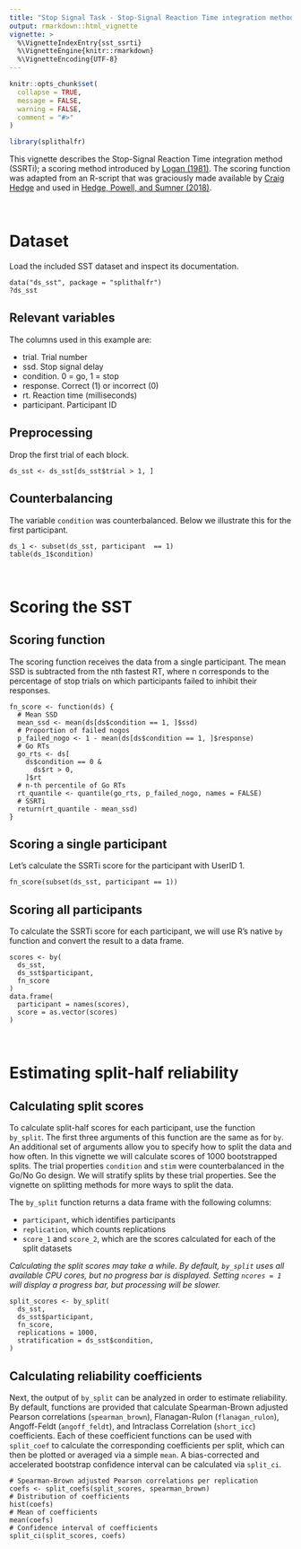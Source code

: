 ```yaml
---
title: "Stop Signal Task - Stop-Signal Reaction Time integration method"
output: rmarkdown::html_vignette
vignette: >
  %\VignetteIndexEntry{sst_ssrti}
  %\VignetteEngine{knitr::rmarkdown}
  %\VignetteEncoding{UTF-8}
---
```


```r
knitr::opts_chunk$set(
  collapse = TRUE,
  message = FALSE,
  warning = FALSE,
  comment = "#>"
)
```

```r
library(splithalfr)
```

This vignette describes the Stop-Signal Reaction Time integration method (SSRTi); a scoring method introduced by [Logan (1981)](http://www.psy.vanderbilt.edu/faculty/logan/Logan(1981).pdf). The scoring function was adapted from an R-script that was graciously made available by [Craig Hedge](https://www.researchgate.net/profile/Craig-Hedge) and used in [Hedge, Powell, and Sumner (2018)](https://doi.org/10.1016/j.tate.2019.102887).

<br />

# Dataset
Load the included SST dataset and inspect its documentation.
```
data("ds_sst", package = "splithalfr")
?ds_sst
```

## Relevant variables
The columns used in this example are:

* trial. Trial number
* ssd. Stop signal delay
* condition. 0 = go, 1 = stop
* response. Correct (1) or incorrect (0)
* rt. Reaction time (milliseconds)
* participant. Participant ID

## Preprocessing
Drop the first trial of each block.
```
ds_sst <- ds_sst[ds_sst$trial > 1, ]
```


## Counterbalancing
The variable `condition` was counterbalanced. Below we illustrate this for the first participant.
```
ds_1 <- subset(ds_sst, participant  == 1)
table(ds_1$condition)
```

<br />


# Scoring the SST

## Scoring function
The scoring function receives the data from a single participant. The mean SSD is subtracted from the nth fastest RT, where n corresponds to the percentage of stop trials on which participants failed to inhibit their responses.
```
fn_score <- function(ds) {
  # Mean SSD
  mean_ssd <- mean(ds[ds$condition == 1, ]$ssd)
  # Proportion of failed nogos
  p_failed_nogo <- 1 - mean(ds[ds$condition == 1, ]$response)
  # Go RTs
  go_rts <- ds[
    ds$condition == 0 &
      ds$rt > 0,
    ]$rt
  # n-th percentile of Go RTs
  rt_quantile <- quantile(go_rts, p_failed_nogo, names = FALSE)
  # SSRTi
  return(rt_quantile - mean_ssd)
}
```

## Scoring a single participant
Let's calculate the SSRTi score for the participant with UserID 1. 
```
fn_score(subset(ds_sst, participant == 1))
```

## Scoring all participants
To calculate the SSRTi score for each participant, we will use R's native `by` function and convert the result to a data frame.
```
scores <- by(
  ds_sst,
  ds_sst$participant,
  fn_score
)
data.frame(
  participant = names(scores),
  score = as.vector(scores)
)
```

<br />

# Estimating split-half reliability

## Calculating split scores
To calculate split-half scores for each participant, use the function `by_split`. The first three arguments of this function are the same as for `by`. An additional set of arguments allow you to specify how to split the data and how often. In this vignette we will calculate scores of 1000 bootstrapped splits. The trial properties `condition` and `stim` were counterbalanced in the Go/No Go design. We will stratify splits by these trial properties. See the vignette on splitting methods for more ways to split the data.

The `by_split` function returns a data frame with the following columns:

* `participant`, which identifies participants
* `replication`, which counts replications
* `score_1` and `score_2`, which are the scores calculated for each of the split datasets

*Calculating the split scores may take a while. By default, `by_split` uses all available CPU cores, but no progress bar is displayed. Setting `ncores = 1` will display a progress bar, but processing will be slower.*

```
split_scores <- by_split(
  ds_sst,
  ds_sst$participant,
  fn_score,
  replications = 1000,
  stratification = ds_sst$condition,
)
```

## Calculating reliability coefficients
Next, the output of `by_split` can be analyzed in order to estimate reliability. By default, functions are provided that calculate Spearman-Brown adjusted Pearson correlations (`spearman_brown`), Flanagan-Rulon (`flanagan_rulon`), Angoff-Feldt (`angoff_feldt`), and Intraclass Correlation (`short_icc`) coefficients. Each of these coefficient functions can be used with `split_coef` to calculate the corresponding coefficients per split, which can then be plotted or averaged via a simple `mean`. A bias-corrected and accelerated bootstrap confidence interval can be calculated via `split_ci`.

```
# Spearman-Brown adjusted Pearson correlations per replication
coefs <- split_coefs(split_scores, spearman_brown)
# Distribution of coefficients
hist(coefs)
# Mean of coefficients
mean(coefs)
# Confidence interval of coefficients
split_ci(split_scores, coefs)
```
